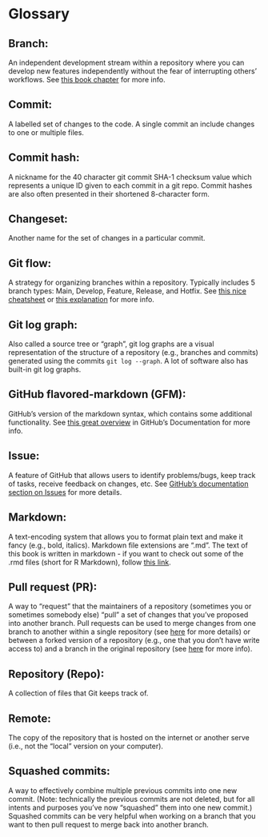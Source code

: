 # Glossary {#glossary}

## Branch: 
An independent development stream within a repository where you can develop new features independently without the fear of interrupting others' workflows. See [this book chapter](https://happygitwithr.com/git-branches) for more info. 

## Commit: 
A labelled set of changes to the code. A single commit an include changes to one or multiple files.  

## Commit hash: 
A nickname for the 40 character git commit SHA-1 checksum value which represents a unique ID given to each commit in a git repo. Commit hashes are also often presented in their shortened 8-character form. 

## Changeset: 
Another name for the set of changes in a particular commit. 

## Git flow: 
A strategy for organizing branches within a repository. Typically includes 5 branch types: Main, Develop, Feature, Release, and Hotfix. See [this nice cheatsheet](https://danielkummer.github.io/git-flow-cheatsheet/) or [this explanation](https://www.gitkraken.com/learn/git/git-flow) for more info. 

## Git log graph: 
Also called a source tree or "graph", git log graphs are a visual representation of the structure of a repository (e.g., branches and commits) generated using the commits `git log --graph`. A lot of software also has built-in git log graphs.

## GitHub flavored-markdown (GFM): 
GitHub's version of the markdown syntax, which contains some additional functionality. See [this great overview](https://docs.github.com/en/get-started/writing-on-github/getting-started-with-writing-and-formatting-on-github/basic-writing-and-formatting-syntax) in GitHub's Documentation for more info. 

## Issue: 
A feature of GitHub that allows users to identify problems/bugs, keep track of tasks, receive feedback on changes, etc. See [GitHub's documentation section on Issues](https://docs.github.com/en/issues/tracking-your-work-with-issues/about-issues) for more details. 

## Markdown: 
A text-encoding system that allows you to format plain text and make it fancy (e.g., bold, italics). Markdown file extensions are ".md". The text of this book is written in markdown - if you want to check out some of the .rmd files (short for R Markdown), follow [this link](https://github.com/IBEEM-MSU/ibeem-collaborative-coding). 

## Pull request (PR): 
A way to "request" that the maintainers of a repository (sometimes you or sometimes somebody else) "pull" a set of changes that you've proposed into another branch. Pull requests can be used to merge changes from one branch to another within a single repository (see [here](https://docs.github.com/en/pull-requests/collaborating-with-pull-requests/proposing-changes-to-your-work-with-pull-requests/creating-a-pull-request) for more details) or between a forked version of a repository (e.g., one that you don't have write access to) and a branch in the original repository (see [here](https://docs.github.com/en/pull-requests/collaborating-with-pull-requests/proposing-changes-to-your-work-with-pull-requests/creating-a-pull-request-from-a-fork) for more info). 

## Repository (Repo):
A collection of files that Git keeps track of. 

## Remote: 
The copy of the repository that is hosted on the internet or another serve (i.e., not the "local" version on your computer). 

## Squashed commits: 
A way to effectively combine multiple previous commits into one new commit. (Note: technically the previous commits are not deleted, but for all intents and purposes you've now "squashed" them into one new commit.) Squashed commits can be very helpful when working on a branch that you want to then pull request to merge back into another branch.   


<!-- ## Sub-repo: Is this the same as a submodule? And if so, could you give me an example of how this might be relevant to an attendee?  --> 

